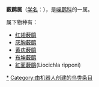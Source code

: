 {{automatic Taxobox
| taxon=Liocichla
| authority = [[郇和|Swinhoe]], 1877
| subdivision_ranks = [[物种|种]]
| subdivision = 见正文
}}

'''薮鹛属'''（[[学名|学名]]：{{lang|la|''Liocichla''}}），是[[噪鹛科|噪鹛科]]的一属。

属下物种有：
* [[红翅薮鹛|红翅薮鹛]] {{lang|la|''Liocichla phoenicea''}}
* [[灰胸薮鹛|灰胸薮鹛]] {{lang|la|''Liocichla omeiensis''}}
* [[黄痣薮鹛|黄痣薮鹛]] {{lang|la|''Liocichla steerii''}}
* [[布坤薮鹛|布坤薮鹛]] {{lang|la|''Liocichla bugunorum''}}
* [[紅面藪鶥|紅面藪鶥]](Liocichla ripponi)
{{Taxonbar|from=Q1060781}}

[[Category:薮鹛属|*]]
[[Category:由机器人创建的鸟类条目|Category:由机器人创建的鸟类条目]]